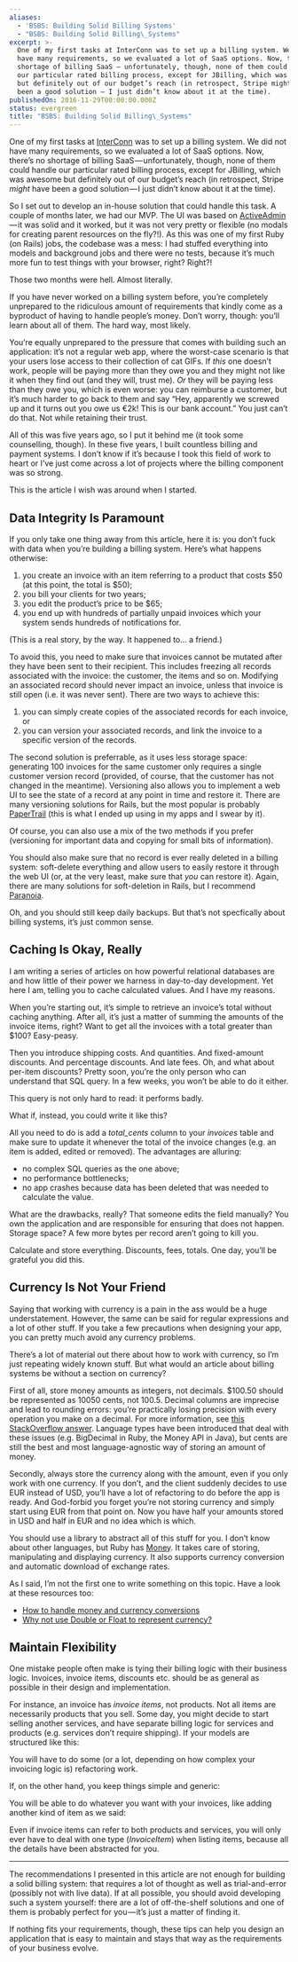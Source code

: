 ```yaml
---
aliases:
  - 'BSBS: Building Solid Billing Systems'
  - "BSBS: Building Solid Billing\_Systems"
excerpt: >-
  One of my first tasks at InterConn was to set up a billing system. We did not
  have many requirements, so we evaluated a lot of SaaS options. Now, there’s no
  shortage of billing SaaS — unfortunately, though, none of them could handle
  our particular rated billing process, except for JBilling, which was awesome
  but definitely out of our budget’s reach (in retrospect, Stripe might have
  been a good solution — I just didn’t know about it at the time).
publishedOn: 2016-11-29T00:00:00.000Z
status: evergreen
title: "BSBS: Building Solid Billing\_Systems"
---
```

One of my first tasks at [InterConn](http://www.interconn.it) was to set up a billing system. We did not have many requirements, so we evaluated a lot of SaaS options. Now, there’s no shortage of billing SaaS — unfortunately, though, none of them could handle our particular rated billing process, except for JBilling, which was awesome but definitely out of our budget’s reach (in retrospect, Stripe _might_ have been a good solution — I just didn’t know about it at the time).

So I set out to develop an in-house solution that could handle this task. A couple of months later, we had our MVP. The UI was based on [ActiveAdmin](http://activeadmin.info) — it was solid and it worked, but it was not very pretty or flexible (no modals for creating parent resources on the fly?!). As this was one of my first Ruby (on Rails) jobs, the codebase was a mess: I had stuffed everything into models and background jobs and there were no tests, because it’s much more fun to test things with your browser, right? Right?!

Those two months were hell. Almost literally.

If you have never worked on a billing system before, you’re completely unprepared to the ridiculous amount of requirements that kindly come as a byproduct of having to handle people’s money. Don’t worry, though: you’ll learn about all of them. The hard way, most likely.

You’re equally unprepared to the pressure that comes with building such an application: it’s not a regular web app, where the worst-case scenario is that your users lose access to their collection of cat GIFs. If _this_ one doesn’t work, people will be paying more than they owe you and they might not like it when they find out (and they will, trust me). _Or_ they will be paying less than they owe you, which is even worse: you can reimburse a customer, but it’s much harder to go back to them and say “Hey, apparently we screwed up and it turns out you owe us €2k! This is our bank account.” You just can’t do that. Not while retaining their trust.

All of this was five years ago, so I put it behind me (it took some counselling, though). In these five years, I built countless billing and payment systems. I don’t know if it’s because I took this field of work to heart or I’ve just come across a lot of projects where the billing component was so strong.

This is the article I wish was around when I started.

## Data Integrity Is Paramount

If you only take one thing away from this article, here it is: you don’t fuck with data when you’re building a billing system. Here’s what happens otherwise:

1. you create an invoice with an item referring to a product that costs $50 (at this point, the total is $50);
2. you bill your clients for two years;
3. you edit the product’s price to be $65;
4. you end up with hundreds of partially unpaid invoices which your system sends hundreds of notifications for.

(This is a real story, by the way. It happened to… a friend.)

To avoid this, you need to make sure that invoices cannot be mutated after they have been sent to their recipient. This includes freezing all records associated with the invoice: the customer, the items and so on. Modifying an associated record should never impact an invoice, unless that invoice is still open (i.e. it was never sent). There are two ways to achieve this:

1. you can simply create copies of the associated records for each invoice, or
2. you can version your associated records, and link the invoice to a specific version of the records.

The second solution is preferrable, as it uses less storage space: generating 100 invoices for the same customer only requires a single customer version record (provided, of course, that the customer has not changed in the meantime). Versioning also allows you to implement a web UI to see the state of a record at any point in time and restore it. There are many versioning solutions for Rails, but the most popular is probably [PaperTrail](https://github.com/airblade/paper_trail) (this is what I ended up using in my apps and I swear by it).

Of course, you can also use a mix of the two methods if you prefer (versioning for important data and copying for small bits of information).

You should also make sure that no record is ever really deleted in a billing system: soft-delete everything and allow users to easily restore it through the web UI (or, at the very least, make sure that _you_ can restore it). Again, there are many solutions for soft-deletion in Rails, but I recommend [Paranoia](https://github.com/rubysherpas/paranoia).

Oh, and you should still keep daily backups. But that’s not specfically about billing systems, it’s just common sense.

## Caching Is Okay, Really

I am writing a series of articles on how powerful relational databases are and how little of their power we harness in day-to-day development. Yet here I am, telling you to cache calculated values. And I have my reasons.

When you’re starting out, it’s simple to retrieve an invoice’s total without caching anything. After all, it’s just a matter of summing the amounts of the invoice items, right? Want to get all the invoices with a total greater than $100? Easy-peasy.

Then you introduce shipping costs. And quantities. And fixed-amount discounts. And percentage discounts. And late fees. Oh, and what about per-item discounts? Pretty soon, you’re the only person who can understand that SQL query. In a few weeks, you won’t be able to do it either.

This query is not only hard to read: it performs badly.

What if, instead, you could write it like this?

All you need to do is add a _total\_cents_ column to your _invoices_ table and make sure to update it whenever the total of the invoice changes (e.g. an item is added, edited or removed). The advantages are alluring:

- no complex SQL queries as the one above;
- no performance bottlenecks;
- no app crashes because data has been deleted that was needed to calculate the value.

What are the drawbacks, really? That someone edits the field manually? You own the application and are responsible for ensuring that does not happen. Storage space? A few more bytes per record aren’t going to kill you.

Calculate and store everything. Discounts, fees, totals. One day, you’ll be grateful you did this.

## Currency Is Not Your Friend

Saying that working with currency is a pain in the ass would be a huge understatement. However, the same can be said for regular expressions and a lot of other stuff. If you take a few precautions when designing your app, you can pretty much avoid any currency problems.

There’s a lot of material out there about how to work with currency, so I’m just repeating widely known stuff. But what would an article about billing systems be without a section on currency?

First of all, store money amounts as integers, not decimals. $100.50 should be represented as 10050 cents, not 100.5. Decimal columns are imprecise and lead to rounding errors: you’re practically losing precision with every operation you make on a decimal. For more information, see [this StackOverflow answer](http://stackoverflow.com/a/3730040/705588). Language types have been introduced that deal with these issues (e.g. BigDecimal in Ruby, the Money API in Java), but cents are still the best and most language-agnostic way of storing an amount of money.

Secondly, always store the currency along with the amount, even if you only work with one currency. If you don’t, and the client suddenly decides to use EUR instead of USD, you’ll have a lot of refactoring to do before the app is ready. And God-forbid you forget you’re not storing currency and simply start using EUR from that point on. Now you have half your amounts stored in USD and half in EUR and no idea which is which.

You should use a library to abstract all of this stuff for you. I don’t know about other languages, but Ruby has [Money](https://github.com/RubyMoney/money). It takes care of storing, manipulating and displaying currency. It also supports currency conversion and automatic download of exchange rates.

As I said, I’m not the first one to write something on this topic. Have a look at these resources too:

- [How to handle money and currency conversions](http://www.yacoset.com/how-to-handle-currency-conversions)
- [Why not use Double or Float to represent currency?](http://stackoverflow.com/questions/3730019/why-not-use-double-or-float-to-represent-currency)

## Maintain Flexibility

One mistake people often make is tying their billing logic with their business logic. Invoices, invoice items, discounts etc. should be as general as possible in their design and implementation.

For instance, an invoice has _invoice items_, not products. Not all items are necessarily products that you sell. Some day, you might decide to start selling another services, and have separate billing logic for services and products (e.g. services don’t require shipping). If your models are structured like this:

You will have to do some (or a lot, depending on how complex your invoicing logic is) refactoring work.

If, on the other hand, you keep things simple and generic:

You will be able to do whatever you want with your invoices, like adding another kind of item as we said:

Even if invoice items can refer to both products and services, you will only ever have to deal with one type (_InvoiceItem_) when listing items, because all the details have been abstracted for you.

* * *

The recommendations I presented in this article are not enough for building a solid billing system: that requires a lot of thought as well as trial-and-error (possibly not with live data). If at all possible, you should avoid developing such a system yourself: there are a lot of off-the-shelf solutions and one of them is probably perfect for you — it’s just a matter of finding it.

If nothing fits your requirements, though, these tips can help you design an application that is easy to maintain and stays that way as the requirements of your business evolve.
